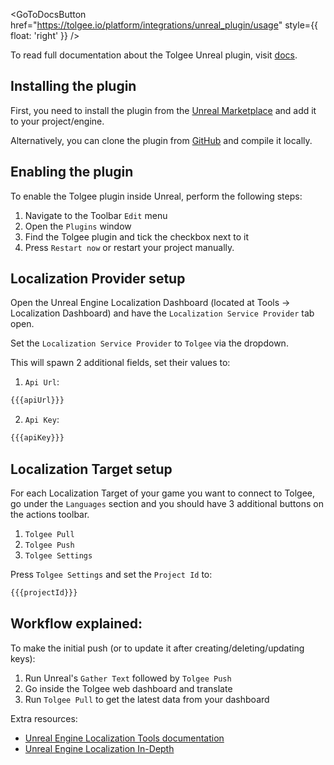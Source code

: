 
<GoToDocsButton
  href="https://tolgee.io/platform/integrations/unreal_plugin/usage"
  style={{ float: 'right' }}
/>

To read full documentation about the Tolgee Unreal plugin, visit [docs](https://tolgee.io/platform/integrations/unreal_plugin/usage).

## Installing the plugin

First, you need to install the plugin from the [Unreal Marketplace](https://www.unrealengine.com/marketplace/en-US/product/2757e202f8f3408bbf66f65d26223398) and add it to your project/engine.

Alternatively, you can clone the plugin from [GitHub](https://github.com/tolgee/tolgee-unreal) and compile it locally.

## Enabling the plugin

To enable the Tolgee plugin inside Unreal, perform the following steps:

1. Navigate to the Toolbar `Edit` menu
2. Open the `Plugins` window
3. Find the Tolgee plugin and tick the checkbox next to it
4. Press `Restart now` or restart your project manually.

## Localization Provider setup

Open the Unreal Engine Localization Dashboard (located at Tools → Localization Dashboard) and have the `Localization Service Provider` tab open.

Set the `Localization Service Provider` to `Tolgee` via the dropdown.

This will spawn 2 additional fields, set their values to:

1. `Api Url`:

```sh
{{{apiUrl}}}
```

2. `Api Key`:

```sh
{{{apiKey}}}
```

## Localization Target setup

For each Localization Target of your game you want to connect to Tolgee, go under the `Languages` section and you should have 3 additional buttons on the actions toolbar.

1. `Tolgee Pull`
2. `Tolgee Push`
3. `Tolgee Settings`

Press `Tolgee Settings` and set the `Project Id` to:

```sh
{{{projectId}}}
```

## Workflow explained:

To make the initial push (or to update it after creating/deleting/updating keys):

1. Run Unreal's `Gather Text` followed by `Tolgee Push`
2. Go inside the Tolgee web dashboard and translate
3. Run `Tolgee Pull` to get the latest data from your dashboard

Extra resources:
- [Unreal Engine Localization Tools documentation](https://dev.epicgames.com/documentation/en-us/unreal-engine/localization-tools-in-unreal-engine)
- [Unreal Engine Localization In-Depth](https://dev.epicgames.com/community/learning/tutorials/zwPJ/unreal-engine-localization-in-depth)
